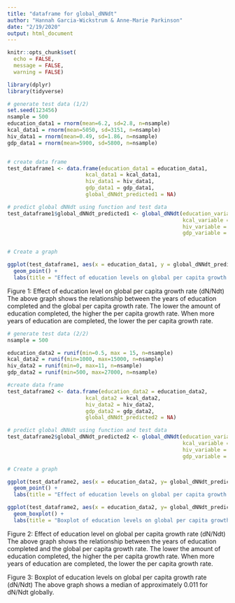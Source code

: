 ```yaml
---
title: "dataframe for global_dNNdt"
author: "Hannah Garcia-Wickstrum & Anne-Marie Parkinson"
date: "2/19/2020"
output: html_document
---
```


```r
knitr::opts_chunk$set(
  echo = FALSE,
  message = FALSE,
  warning = FALSE)
```

```r
library(dplyr)
library(tidyverse)
```


```r
# generate test data (1/2)
set.seed(123456)
nsample = 500
education_data1 = rnorm(mean=6.2, sd=2.8, n=nsample)
kcal_data1 = rnorm(mean=5050, sd=3151, n=nsample)
hiv_data1 = rnorm(mean=0.49, sd=1.86, n=nsample)
gdp_data1 = rnorm(mean=5900, sd=5800, n=nsample)


# create data frame 
test_dataframe1 <- data.frame(education_data1 = education_data1, 
                         kcal_data1 = kcal_data1, 
                         hiv_data1 = hiv_data1, 
                         gdp_data1 = gdp_data1,
                         global_dNNdt_predicted1 = NA) 

# predict global dNNdt using function and test data
test_dataframe1$global_dNNdt_predicted1 <- global_dNNdt(education_variable = education_data1, 
                                                        kcal_variable = kcal_data1, 
                                                        hiv_variable = hiv_data1, 
                                                        gdp_variable = gdp_data1)


# Create a graph 

ggplot(test_dataframe1, aes(x = education_data1, y = global_dNNdt_predicted1)) +
  geom_point() +
  labs(title = "Effect of education levels on global per capita growth rate (dN/Ndt)", x = "Global Average Years of Education", y = "Predicted Global dN/Ndt")
```
Figure 1: Effect of education level on global per capita growth rate (dN/Ndt)
The above graph shows the relationship between the years of education completed and the global per capita growth rate. The lower the amount of education completed, the higher the per capita growth rate. When more years of education are completed, the lower the per capita growth rate. 


```r

# generate test data (2/2)
nsample = 500

education_data2 = runif(min=0.5, max = 15, n=nsample)
kcal_data2 = runif(min=1000, max=15000, n=nsample)
hiv_data2 = runif(min=0, max=11, n=nsample)
gdp_data2 = runif(min=500, max=27000, n=nsample)

#create data frame
test_dataframe2 <- data.frame(education_data2 = education_data2, 
                         kcal_data2 = kcal_data2, 
                         hiv_data2 = hiv_data2, 
                         gdp_data2 = gdp_data2,
                         global_dNNdt_predicted2 = NA)

# predict global dNNdt using function and test data
test_dataframe2$global_dNNdt_predicted2 <- global_dNNdt(education_variable = education_data2, 
                                                        kcal_variable = kcal_data2, 
                                                        hiv_variable = hiv_data2, 
                                                        gdp_variable = gdp_data2)

# Create a graph

ggplot(test_dataframe2, aes(x = education_data2, y= global_dNNdt_predicted2)) +
  geom_point() +
  labs(title = "Effect of education levels on global per capita growth rate (dN/Ndt)", x = "Global Average Years of Education", y = "Predicted Global dN/Ndt")

ggplot(test_dataframe2, aes(x = education_data2, y= global_dNNdt_predicted2)) +
  geom_boxplot() + 
  labs(title = "Boxplot of education levels on global per capita growth rate (dN/Ndt)", x = "Global Average Years of Education", y = "Predicted Global dN/Ndt")

```

Figure 2: Effect of education level on global per capita growth rate (dN/Ndt)
The above graph shows the relationship between the years of education completed and the global per capita growth rate. The lower the amount of education completed, the higher the per capita growth rate. When more years of education are completed, the lower the per capita growth rate.

Figure 3: Boxplot of education levels on global per capita growth rate (dN/Ndt)
The above graph shows a median of approximately 0.011 for dN/Ndt globally.


